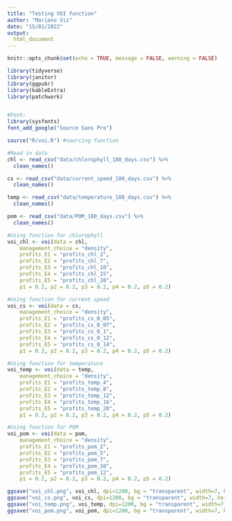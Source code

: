 ```yaml
---
title: "Testing VOI function"
author: "Mariano Viz"
date: "15/01/2022"
output: 
  html_document
---
```


```r
knitr::opts_chunk$set(echo = TRUE, message = FALSE, warning = FALSE)

library(tidyverse)
library(janitor)
library(ggpubr)
library(kableExtra)
library(patchwork)


#Font:
library(sysfonts)
font_add_google("Source Sans Pro")

```

```r
source("R/voi.R") #sourcing function
```


```r
#Read in data
chl <- read_csv("data/chlorophyll_180_days.csv") %>% 
  clean_names() 

cs <- read_csv("data/current_speed_180_days.csv") %>% 
  clean_names() 

temp <- read_csv("data/temperature_180_days.csv") %>% 
  clean_names() 

pom <- read_csv("data/POM_180_days.csv") %>% 
  clean_names() 

```


```r
#Using function for chlorophyll
voi_chl <- voi(data = chl, 
    management_choice = "density", 
    profits_E1 = "profits_chl_2", 
    profits_E2 = "profits_chl_7", 
    profits_E3 = "profits_chl_10", 
    profits_E4 = "profits_chl_15", 
    profits_E5 = "profits_chl_20", 
    p1 = 0.2, p2 = 0.2, p3 = 0.2, p4 = 0.2, p5 = 0.2)


```


```r
#Using function for current speed
voi_cs <- voi(data = cs, 
    management_choice = "density", 
    profits_E1 = "profits_cs_0_05", 
    profits_E2 = "profits_cs_0_07", 
    profits_E3 = "profits_cs_0_1", 
    profits_E4 = "profits_cs_0_12", 
    profits_E5 = "profits_cs_0_14", 
    p1 = 0.2, p2 = 0.2, p3 = 0.2, p4 = 0.2, p5 = 0.2)

```


```r
#Using function for temperature
voi_temp <- voi(data = temp, 
    management_choice = "density", 
    profits_E1 = "profits_temp_4", 
    profits_E2 = "profits_temp_8", 
    profits_E3 = "profits_temp_12", 
    profits_E4 = "profits_temp_16", 
    profits_E5 = "profits_temp_20", 
    p1 = 0.2, p2 = 0.2, p3 = 0.2, p4 = 0.2, p5 = 0.2)

```


```r
#Using function for POM
voi_pom <- voi(data = pom, 
    management_choice = "density", 
    profits_E1 = "profits_pom_2", 
    profits_E2 = "profits_pom_5", 
    profits_E3 = "profits_pom_7", 
    profits_E4 = "profits_pom_10", 
    profits_E5 = "profits_pom_12", 
    p1 = 0.2, p2 = 0.2, p3 = 0.2, p4 = 0.2, p5 = 0.2)

```

```r
ggsave("voi_chl.png", voi_chl, dpi=1200, bg = "transparent", width=7, height=5)
ggsave("voi_cs.png", voi_cs, dpi=1200, bg = "transparent", width=7, height=5)
ggsave("voi_temp.png", voi_temp, dpi=1200, bg = "transparent", width=7, height=5)
ggsave("voi_pom.png", voi_pom, dpi=1200, bg = "transparent", width=7, height=5)
```

